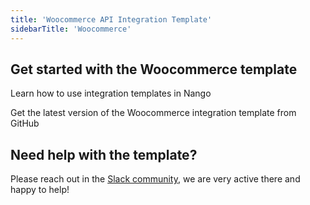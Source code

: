 ```yaml
---
title: 'Woocommerce API Integration Template'
sidebarTitle: 'Woocommerce'
---
```


## Get started with the Woocommerce template

<Card title="How to use integration templates"
      href="/understand/concepts/templates"
      icon="book-open">
    Learn how to use integration templates in Nango
</Card>

<Card title="Get the Woocommerce template"
      href="https://github.com/NangoHQ/nango/tree/master/integration-templates/woocommerce"
      icon="github">
    Get the latest version of the Woocommerce integration template from GitHub
</Card>

## Need help with the template?
Please reach out in the [Slack community](https://nango.dev/slack), we are very active there and happy to help!